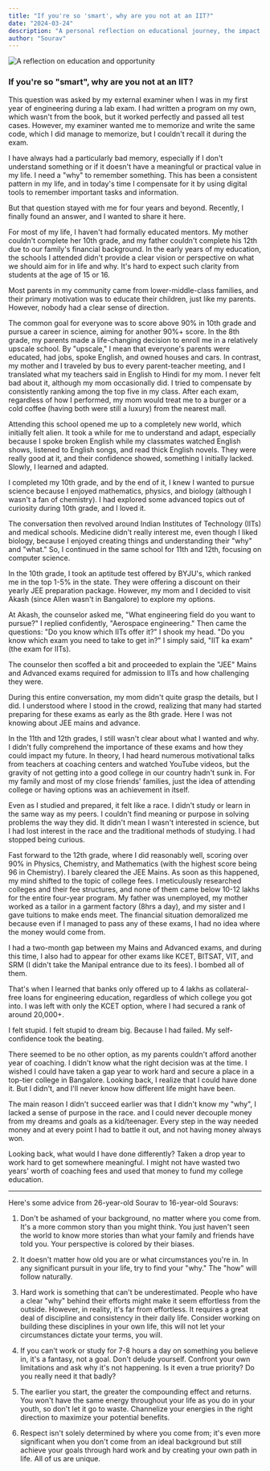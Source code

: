 ```yaml
---
title: "If you're so 'smart', why are you not at an IIT?"
date: "2024-03-24"
description: "A personal reflection on educational journey, the impact of socioeconomic background on opportunities, and advice for young students navigating their academic paths."
author: "Sourav"
---
```


![A reflection on education and opportunity](https://substack-post-media.s3.amazonaws.com/public/images/13334672-d023-4db4-80e5-3ae177693f7d_1079x1081.jpeg)

### If you're so "smart", why are you not at an IIT?

This question was asked by my external examiner when I was in my first year of engineering during a lab exam. I had written a program on my own, which wasn't from the book, but it worked perfectly and passed all test cases. However, my examiner wanted me to memorize and write the same code, which I did manage to memorize, but I couldn't recall it during the exam.

I have always had a particularly bad memory, especially if I don't understand something or if it doesn't have a meaningful or practical value in my life. I need a "why" to remember something. This has been a consistent pattern in my life, and in today's time I compensate for it by using digital tools to remember important tasks and information.

But that question stayed with me for four years and beyond. Recently, I finally found an answer, and I wanted to share it here.

For most of my life, I haven't had formally educated mentors. My mother couldn't complete her 10th grade, and my father couldn't complete his 12th due to our family's financial background. In the early years of my education, the schools I attended didn't provide a clear vision or perspective on what we should aim for in life and why. It's hard to expect such clarity from students at the age of 15 or 16.

Most parents in my community came from lower-middle-class families, and their primary motivation was to educate their children, just like my parents. However, nobody had a clear sense of direction.

The common goal for everyone was to score above 90% in 10th grade and pursue a career in science, aiming for another 90%+ score. In the 8th grade, my parents made a life-changing decision to enroll me in a relatively upscale school. By "upscale," I mean that everyone's parents were educated, had jobs, spoke English, and owned houses and cars. In contrast, my mother and I traveled by bus to every parent-teacher meeting, and I translated what my teachers said in English to Hindi for my mom. I never felt bad about it, although my mom occasionally did. I tried to compensate by consistently ranking among the top five in my class. After each exam, regardless of how I performed, my mom would treat me to a burger or a cold coffee (having both were still a luxury) from the nearest mall.

Attending this school opened me up to a completely new world, which initially felt alien. It took a while for me to understand and adapt, especially because I spoke broken English while my classmates watched English shows, listened to English songs, and read thick English novels. They were really good at it, and their confidence showed, something I initially lacked. Slowly, I learned and adapted.

I completed my 10th grade, and by the end of it, I knew I wanted to pursue science because I enjoyed mathematics, physics, and biology (although I wasn't a fan of chemistry). I had explored some advanced topics out of curiosity during 10th grade, and I loved it.

The conversation then revolved around Indian Institutes of Technology (IITs) and medical schools. Medicine didn't really interest me, even though I liked biology, because I enjoyed creating things and understanding their "why" and "what." So, I continued in the same school for 11th and 12th, focusing on computer science.

In the 10th grade, I took an aptitude test offered by BYJU's, which ranked me in the top 1-5% in the state. They were offering a discount on their yearly JEE preparation package. However, my mom and I decided to visit Akash (since Allen wasn't in Bangalore) to explore my options.

At Akash, the counselor asked me, "What engineering field do you want to pursue?" I replied confidently, "Aerospace engineering." Then came the questions: "Do you know which IITs offer it?" I shook my head. "Do you know which exam you need to take to get in?" I simply said, "IIT ka exam" (the exam for IITs).

The counselor then scoffed a bit and proceeded to explain the "JEE" Mains and Advanced exams required for admission to IITs and how challenging they were.

During this entire conversation, my mom didn't quite grasp the details, but I did. I understood where I stood in the crowd, realizing that many had started preparing for these exams as early as the 8th grade.
Here I was not knowing about JEE mains and advance.

In the 11th and 12th grades, I still wasn't clear about what I wanted and why. I didn't fully comprehend the importance of these exams and how they could impact my future. In theory, I had heard numerous motivational talks from teachers at coaching centers and watched YouTube videos, but the gravity of not getting into a good college in our country hadn't sunk in.
For my family and most of my close friends' families, just the idea of attending college or having options was an achievement in itself.

Even as I studied and prepared, it felt like a race. I didn't study or learn in the same way as my peers. I couldn't find meaning or purpose in solving problems the way they did. It didn't mean I wasn't interested in science, but I had lost interest in the race and the traditional methods of studying. I had stopped being curious.

Fast forward to the 12th grade, where I did reasonably well, scoring over 90% in Physics, Chemistry, and Mathematics (with the highest score being 96 in Chemistry). I barely cleared the JEE Mains. As soon as this happened, my mind shifted to the topic of college fees. I meticulously researched colleges and their fee structures, and none of them came below 10-12 lakhs for the entire four-year program. My father was unemployed, my mother worked as a tailor in a garment factory (8hrs a day), and my sister and I gave tuitions to make ends meet. The financial situation demoralized me because even if I managed to pass any of these exams, I had no idea where the money would come from.

I had a two-month gap between my Mains and Advanced exams, and during this time, I also had to appear for other exams like KCET, BITSAT, VIT, and SRM (I didn't take the Manipal entrance due to its fees).
I bombed all of them.

That's when I learned that banks only offered up to 4 lakhs as collateral-free loans for engineering education, regardless of which college you got into. I was left with only the KCET option, where I had secured a rank of around 20,000+.

I felt stupid.
I felt stupid to dream big. Because I had failed.
My self-confidence took the beating.

There seemed to be no other option, as my parents couldn't afford another year of coaching. I didn't know what the right decision was at the time. I wished I could have taken a gap year to work hard and secure a place in a top-tier college in Bangalore. Looking back, I realize that I could have done it. But I didn't, and I'll never know how different life might have been.

The main reason I didn't succeed earlier was that I didn't know my "why", I lacked a sense of purpose in the race.
and I could never decouple money from my dreams and goals as a kid/teenager.
Every step in the way needed money and at every point I had to battle it out, and not having money always won.

Looking back, what would I have done differently?
Taken a drop year to work hard to get somewhere meaningful.
I might not have wasted two years' worth of coaching fees and used that money to fund my college education.

---

Here's some advice from 26-year-old Sourav to 16-year-old Souravs:

1. Don't be ashamed of your background, no matter where you come from. It's a more common story than you might think. You just haven't seen the world to know more stories than what your family and friends have told you. Your perspective is colored by their biases.

2. It doesn't matter how old you are or what circumstances you're in. In any significant pursuit in your life, try to find your "why." The "how" will follow naturally.

3. Hard work is something that can't be underestimated. People who have a clear "why" behind their efforts might make it seem effortless from the outside. However, in reality, it's far from effortless. It requires a great deal of discipline and consistency in their daily life. Consider working on building these disciplines in your own life, this will not let your circumstances dictate your terms, you will.

4. If you can't work or study for 7-8 hours a day on something you believe in, it's a fantasy, not a goal. Don't delude yourself. Confront your own limitations and ask why it's not happening. Is it even a true priority? Do you really need it that badly?

5. The earlier you start, the greater the compounding effect and returns. You won't have the same energy throughout your life as you do in your youth, so don't let it go to waste. Channelize your energies in the right direction to maximize your potential benefits.

6. Respect isn't solely determined by where you come from; it's even more significant when you don't come from an ideal background but still achieve your goals through hard work and by creating your own path in life. All of us are unique.
